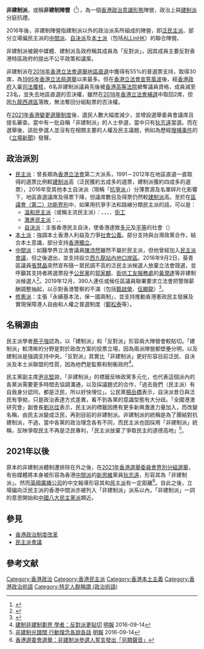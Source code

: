 {{About|香港政治意識形態與[[建制派_(香港)|建制派]]對立的陣營|在[[2021年香港立法會選舉|2021年香港立法會選舉]]中自稱「非建制派」的議員|狄志遠}}
{{香港政黨表
|中文名稱=非建制派
|英文名稱=Opposition camp
|黨徽文件名= 
|色彩編碼=yellow
|創立=
|頭銜1=政黨成員
|姓名1={{CPHK}}<br/>{{DPHK}}<br/>{{PPW}}<br/>{{LSD}}<br/>{{LPHK}}<br/>[[街坊工友服務處|街坊工友服務處]]<br/>{{ADPL/short}}<br/>{{HKF}}<br/><!-- 注释出：[[File:civicpassionlogo1.jpg|20px]] --> {{HKI}}<br/>{{DG}}<br/> [[土地正義聯盟|土地正義聯盟]]<br/>[[民主思路|民主思路]]<br/>[[新思維_(香港)|新思維]]等
|立法會議席={{Infobox political party/seats|1|90|hex=yellow|per=1}}
|區議會議席={{Infobox political party/seats|52|479|hex=yellow|per=1}}
|選舉委員會選委數目={{Infobox political party/seats|1|1500|hex=yellow|per=1}}
|意識形態=[[自由主义|自由主義]]<br/>[[社会自由主义|社會自由主義]]<br/>[[社會民主主義|社會民主主義]]<br/>[[本土主義|本土主義]]<br/>[[民粹主義|民粹主義]]<br/>[[直接民主制|直接民主制]]<br/>[[普選|普選]]行政長官和立法會<br/>[[反共主義|反共主義]]<br/>[[文化保守主義|文化保守主義]]
|政治立场=[[大帳篷|大帳篷]]
}}
{{香港政治}}
'''非建制派'''，或稱'''非建制陣營'''（{{lang-en|Opposition camp}}<ref>{{Cite web|url=https://www.hongkongfp.com/2016/09/05/legislative-legco-hong-kong-election-2016-triumph-for-pro-democracy-newcomers-as-opposition-camp-maintains-veto-power/|title=Hong Kong Election 2016: Triumph for pro-democracy newcomers as opposition camp maintains veto power|accessdate=2017-07-11|date=2016-09-05|last=Cheng|first=Kris|work=Hong Kong Free Press HKFP|archive-date=2021-02-18|archive-url=https://web.archive.org/web/20210218024202/https://hongkongfp.com/2016/09/05/legislative-legco-hong-kong-election-2016-triumph-for-pro-democracy-newcomers-as-opposition-camp-maintains-veto-power/|dead-url=no}}</ref>），為一個[[香港政治|香港政治]][[意識形態|意識形態]]陣營，政治上與[[建制派_(香港)|建制派]]分庭抗禮。

2016年後，非建制陣營指建制派以外的政治派系所組成的陣營，即[[泛民主派|泛民主派]]、部分立場偏民主派的[[中間派_(香港)|中間派]]、[[自決派|自決派]]及[[本土派_(香港)|本土派]]（包括[[ALLinHK|ALLinHK]]）的聯合陣營。

非建制派被親中媒體、建制派及政府稱其成員為「反對派」，因其成員主要反對香港特區政府的提出不公平政策和議案。

非建制派在[[2016年香港立法會選舉|2016年香港立法會選舉]][[地區直選_(香港)|地區直選]]中獲得有55%的普選票支持，取得30席，為[[1995年香港立法局選舉|1995年香港立法局選舉]]以來最多。但在[[香港立法會宣誓風波|香港立法會宣誓風波]]後，經[[香港政府|香港政府]]入稟[[司法覆核|司法覆核]]，6名非建制派議員先後被[[香港高等法院|香港高等法院]]褫奪議員資格，成員減至23名，並失去地區直選的否決權，雖然在[[2018年香港立法會補選|2018年香港立法會補選]]中取回2席，但因[[九龍西選區|九龍西選區]]落敗，無法奪回分組點票的否決權。

在[[2021年香港立法會選舉|2021年香港變更選舉制度]]後，選民人數大幅度減少，並增設選舉委員會議席且提名審查。當中有一批自稱「非建制派」的人士參選，當中只有[[狄志遠|狄志遠]]當選。而在選舉後，該批參選人並沒有在相關主要的人權及民主議題，例如為歷經[[立場新聞高層大搜捕|搜捕事件]]的《[[立場新聞|立場新聞]]》發聲。

== 政治派別 ==
* [[民主派_(香港)|民主派]]：曾長期為[[香港立法會|香港立法會]]第二大派系，1991－2012年在地區直選一直取得的選票比例較[[建制派_(香港)|建制派]]高（泛民獲約五成多的選票，建制派獲約四成多的選票），2016年受其他本土自決派（現稱「[[抗爭派|抗爭派]]」）分薄票源及名單碎片化影響下，地區直選議席及得票下降，但議席數目及得票仍然較[[建制派_(香港)|建制派]]高。至於在[[區議會（第二）功能界別|區議會（第二）功能界別]]中，如果用抗爭手法和路線分類民主派的話，可以是：
** [[溫和民主派_(香港)|溫和民主派]]（或稱主流民主派）：{{DPHK}}、{{CPHK}}、{{LPHK}}、{{ADPL/short}}、[[街坊工友服務處|街工]]
** [[進步民主派_(香港)|激進民主派]]：{{LSD/short}}、{{PPW}}、<!-- 注释出：[[File:Neodemocrats_Logo.jpg|20px]] -->{{HKF}}
** [[自決派|自決派]]：主張香港民主自決，使香港達致[[多元|多元]]及[[平等|平等]]的社會（{{DG}}）
* [[本土派_(香港)|本土派]]：強調本土香港人利益及力爭[[社會正義|社會公義]]。部分支持與台灣政黨{{TSP}}合作，結合本土意識，部分支持[[香港獨立|香港獨立]]。
* [[中間派_(香港)|中間派]]：如醫學界立法會議員[[陳沛然|陳沛然]]雖然不屬於民主派，但他曾經加入[[民主派會議|民主派會議]]，但之後退出，並支持設立[[西九龙站内地口岸区|西九龍站內地口岸區]]。2016年9月2日，葵青區議員[[張慧晶|張慧晶]]突然宣布隨一眾民調不高的泛民主派候選人放棄立法會競選，並呼籲其支持者將選票投予[[公民黨_(香港)|公民黨]]的[[郭家麒|郭家麒]]、[[街坊工友服務處|街坊工友服務處]]的[[黃潤達|黃潤達]]等非建制派候選人<ref>{{zh-hant}}{{cite web|url=https://www.facebook.com/ClariceCheungOffice/photos/a.963646090370961.1073741827.912854032116834/1079819248753644/?type=3&theater |title=張慧晶棄選公告 |publisher=張慧晶 |date=2016-09-02}}</ref>。2019年12月，390人連任或候任區議員聯署要求立法會把警隊薪酬調整抽起，以示對香港警察的不滿（包括[[甄啟榮|甄啟榮]]、[[伍顯龍|伍顯龍]]）<ref>{{Cite web |url=https://hk.news.appledaily.com/local/realtime/article/20191209/60359218 |title=蘋果日報：【抗暴之戰】多達391位民主派區議員聯署 促政府抽起警察加薪分開審議 |access-date=2019-12-09 |archive-date=2019-12-09 |archive-url=https://web.archive.org/web/20191209092034/https://hk.news.appledaily.com/local/realtime/article/20191209/60359218 |dead-url=no }}</ref>。
* [[修憲派|修憲派]]：主張「永續基本法，保一國兩制」，並支持推動香港憲政民主發展及實現保障港人自由和人權之普選制度（[[鄭松泰|鄭松泰]]等）。

== 名稱源由 ==
民主派學者[[蔡子強|蔡子強]]認為，以「建制派」和「反對派」形容兩大陣營會較貼切。「建制派」較清晰的分野是對於政改方案的投票立場，因為兩派陣營都壁壘分明，以及建制派是強調支持中央。「反對派」其實比「非建制派」更好形容目前泛民、自決派及本土派聯盟的性質，因為他們是監察和制衡政府<ref>[https://news.mingpao.com/pns/dailynews/web_tc/article/20160914/s00002/1473789547138 建制非建制劃界 學者：反對派更貼切] {{Wayback|url=https://news.mingpao.com/pns/dailynews/web_tc/article/20160914/s00002/1473789547138 |date=20181119013919 }} [[明報|明報]] 2016-09-14</ref>。

民主黨副主席[[尹兆堅|尹兆堅]]說，「非建制派」的標籤反映政黨多元化，也代表這個派內的各黨派需要更多時間去協調溝通，以及採議題式的合作，「過去我們（民主派）有自我身分認同，都是泛民，所以好快埋位」。公民黨[[楊岳橋|楊岳橋]]表示，自決派昔日與泛民有爭拗，只是政治表達方式差異，看不到各黨的意識型態有大分歧。「全國港澳研究會」副會長[[劉兆佳|劉兆佳]]表示，民主派的標籤因應有更多新興激進力量加入，而改變名稱，由民主派變成泛民，再到目前的非建制派。非建制派的統稱是為了團結對抗建制派，不過，當中各黨的政治理念各有不同，而民主派也因採用「非建制派」統稱，反映爭取民主不再是泛民專利，「民主派放棄了爭取民主的道德高地」<ref>[https://news.mingpao.com/pns/dailynews/web_tc/article/20160914/s00002/1473789548573 非建制光譜闊 行動理念各說各話] {{Wayback|url=https://news.mingpao.com/pns/dailynews/web_tc/article/20160914/s00002/1473789548573 |date=20181012014512 }} [[明報|明報]] 2016-09-14</ref>。

== 2021年以後 ==
{{Main|狄志遠}}
原本的非建制派體制遭排除在外之後，在[[2021年香港選舉委員會界別分組選舉|2021年香港選舉委員會界別分組選舉]]，有些媒體將本身被形容為香港[[中間派_(香港)|中間派]]的[[新思維_(香港)|新思維]]黨員[[狄志遠|狄志遠]]，形容其為「非建制派」。然而[[英國廣播公司|英國廣播公司]]的中文報導形容其和[[民主派_(香港)|民主派]]有一定距離<ref>[https://www.bbc.com/zhongwen/trad/chinese-news-58582031 香港選委會選舉：非建制派參選人誓言發出「另類聲音」]</ref>。自此之後，立場偏向泛民主派的香港中間派亦被列入「非建制派」派系以內，「非建制派」一詞的意思開始和[[民主党派|中國八大民主黨派]]類近。

== 參見 ==
* [[香港政治制度改革|香港政治制度改革]]
* [[民主派會議|民主派會議]]

== 參考文献 ==
{{Reflist}}

[[Category:香港政治|Category:香港政治]]
[[Category:香港民主派|Category:香港民主派]]
[[Category:香港本土主義|Category:香港本土主義]]
[[Category:香港政治術語|Category:香港政治術語]]
[[Category:特定人群稱謂_(政治術語)|Category:特定人群稱謂 (政治術語)]]